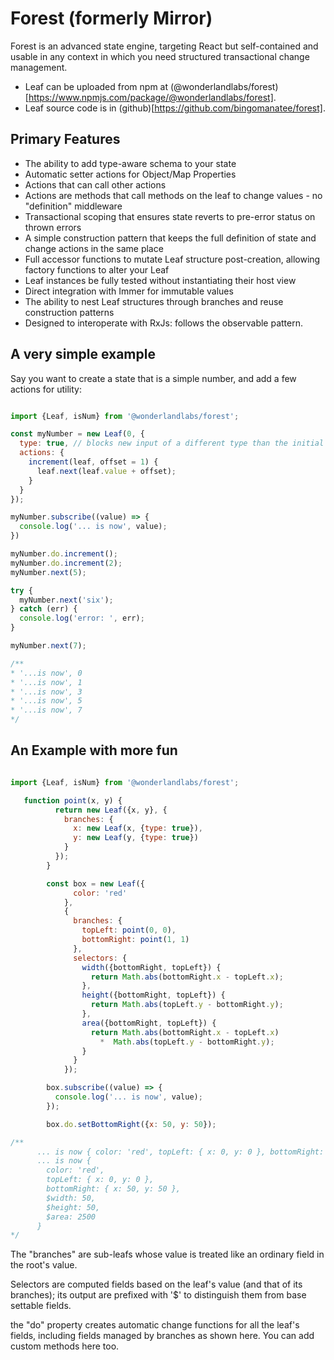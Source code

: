 
# Forest (formerly Mirror)

Forest is an advanced state engine, targeting React but self-contained and usable in any context
in which you need structured transactional change management.

* Leaf can be uploaded from npm at (@wonderlandlabs/forest)[https://www.npmjs.com/package/@wonderlandlabs/forest].
* Leaf source code is in (github)[https://github.com/bingomanatee/forest].

## Primary Features

* The ability to add type-aware schema to your state
* Automatic setter actions for Object/Map Properties
* Actions that can call other actions
* Actions are methods that call methods on the leaf to change values - no "definition" middleware
* Transactional scoping that ensures state reverts to pre-error status on thrown errors
* A simple construction pattern that keeps the full definition of state and change actions in the same place
* Full accessor functions to mutate Leaf structure post-creation, allowing factory functions to alter your Leaf
* Leaf instances be fully tested without instantiating their host view
* Direct integration with Immer for immutable values
* The ability to nest Leaf structures through branches and reuse construction patterns
* Designed to interoperate with RxJs: follows the observable pattern.

## A very simple example

Say you want to create a state that is a simple number, and add a few actions for utility:

```javascript

import {Leaf, isNum} from '@wonderlandlabs/forest';

const myNumber = new Leaf(0, {
  type: true, // blocks new input of a different type than the initial value
  actions: {
    increment(leaf, offset = 1) {
      leaf.next(leaf.value + offset);
    }
  }
});

myNumber.subscribe((value) => {
  console.log('... is now', value);
})

myNumber.do.increment();
myNumber.do.increment(2);
myNumber.next(5);

try {
  myNumber.next('six');
} catch (err) {
  console.log('error: ', err);
}

myNumber.next(7);

/**
* '...is now', 0
* '...is now', 1
* '...is now', 3
* '...is now', 5
* '...is now', 7
*/

```

## An Example with more fun

```javascript

import {Leaf, isNum} from '@wonderlandlabs/forest';

   function point(x, y) {
          return new Leaf({x, y}, {
            branches: {
              x: new Leaf(x, {type: true}),
              y: new Leaf(y, {type: true})
            }
          });
        }

        const box = new Leaf({
              color: 'red'
            },
            {
              branches: {
                topLeft: point(0, 0),
                bottomRight: point(1, 1)
              },
              selectors: {
                width({bottomRight, topLeft}) {
                  return Math.abs(bottomRight.x - topLeft.x);
                },
                height({bottomRight, topLeft}) {
                  return Math.abs(topLeft.y - bottomRight.y);
                },
                area({bottomRight, topLeft}) {
                  return Math.abs(bottomRight.x - topLeft.x)
                    *  Math.abs(topLeft.y - bottomRight.y);
                }
              }
            });

        box.subscribe((value) => {
          console.log('... is now', value);
        });

        box.do.setBottomRight({x: 50, y: 50});

/**
      ... is now { color: 'red', topLeft: { x: 0, y: 0 }, bottomRight: { x: 1, y: 1 }, $width: 1, $height: 1, $area: 1 }
      ... is now {
        color: 'red',
        topLeft: { x: 0, y: 0 },
        bottomRight: { x: 50, y: 50 },
        $width: 50,
        $height: 50,
        $area: 2500
      }
*/

```

The "branches" are sub-leafs whose value is treated like an ordinary field in the root's value.

Selectors are computed fields based on the leaf's value (and that of its branches); its output are prefixed with '$'
to distinguish them from base settable fields.

the "do" property creates automatic change functions for all the leaf's fields, including fields managed by branches
as shown here. You can add custom methods here too.
